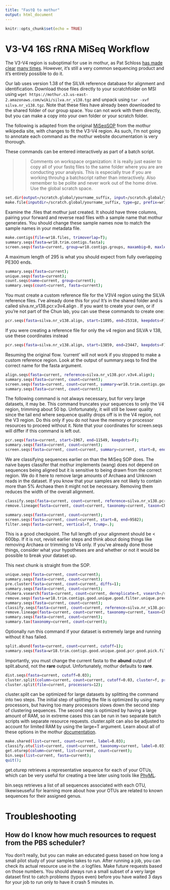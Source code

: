 ```yaml
---
title: "FastQ to mothur"
output: html_document
---
```


```r
knitr::opts_chunk$set(echo = TRUE)
```

# V3-V4 16S rRNA MiSeq Workflow

The V3-V4 region is suboptimal for use in mothur, as Pat Schloss [has made clear](https://mothur.org/blog/2016/Customization-for-your-region/) [many times](https://mothur.org/blog/2014/Why-such-a-large-distance-matrix/). However, it's still a very common sequencing product and it's entirely possible to do it.

Our lab uses version 1.38 of the SILVA reference database for alignment and identification. Download those files directly to your scratchfolder on MSI using ``wget https://mothur.s3.us-east-2.amazonaws.com/wiki/silva.nr_v138.tgz`` and unpack using ``tar -xvf silva.nr_v138.tgz``. Note that these files have already been downloaded to the shared folder of our group space. You can not work with them directly, but you can make a copy into your own folder or your scratch folder.


The following is adapted from the original [MiSeqSOP](https://mothur.org/wiki/miseq_sop/) from the mothur wikipedia site, with changes to fit the V3-V4 region. As such, I'm not going to annotate each command as the mothur website documentation is very thorough.

These commands can be entered interactively as part of a batch script.

>> Comments on workspace organization: it is really just easier to copy all of your fastq files to the same folder where you are are conducting your analysis. This is especially true if you are working throuhg a batchscript rather than interactively.
Also remember to be polite and never work out of the home drive. Use the global scratch space.

```bash
set.dir(output=/scratch.global/yourname_suffix, input=/scratch.global/yourname_suffix);
make.file(inputdir=/scratch.global/yourname_suffix, type=gz, prefix=wr18)
```

Examine the .files that mothur just created. It should have three columns, pairing your forward and reverse read files with a sample name that mothur generates. You should change these sample names now to match the sample names in your metadata file.

```bash
make.contigs(file=wr18.files, trimoverlap=T);
summary.seqs(fasta=wr18.trim.contigs.fasta);
screen.seqs(fasta=current, group=wr18.contigs.groups, maxambig=0, maxlength=295, maxhomop=8);
```

A maximum length of 295 is what you should expect from fully overlapping PE300 ends.

```bash
summary.seqs(fasta=current);
unique.seqs(fasta=current);
count.seqs(name=current, group=current);
summary.seqs(count=current, fasta=current);
```

You must create a custom reference file for the V3V4 region using the SILVA reference files. I've already done this for you! It's in the shared folder and is called silva.nr_v138.pcr.v3v4.align . If you want to create your own, or if you're not part of the Chun lab, you can use these commands to create one:

```bash
pcr.seqs(fasta=silva.nr_v138.align, start=11895, end=25318, keepdots=F);
```

If you were creating a reference file for only the v4 region and SILVA v 138, use these coordinates instead
```bash
pcr.seqs(fasta=silva.nr_v138.align, start=13859, end=23447, keepdots=F);
```

Resuming the original flow. 'current' will not work if you stopped to make a custom reference region. Look at the output of summary.seqs to find the correct name for the fasta argument.

```bash
align.seqs(fasta=current, reference=silva.nr_v138.pcr.v3v4.align);
summary.seqs(fasta=current, count=current);
screen.seqs(fasta=current, count=current, summary=wr18.trim.contigs.good.unique.summary, start=2, end=13423, maxhomop=8);
summary.seqs(fasta=current, count=current);
```

The following command is not always necessary, but for very large datasets, it may be. This command truncates your sequences to only the V4 region, trimming about 50 bp. Unfortunately, it will still be lower quality since the tail end where sequence quality drops off is in the V4 region, not the V3 region. Do this only if you do not have the memory or processor resources to proceed without it. Note that your coordinates for screen.seqs will differ if this command is left out.

```bash
pcr.seqs(fasta=current, start=1967, end=11549, keepdots=F);
summary.seqs(fasta=current, count=current);
screen.seqs(fasta=current, count=current, summary=current, start=8, end=9582);
```

We are classifying sequences earlier on than the MiSeq SOP does. The naive bayes classifer that mothur implements (wang) does not depend on sequences being aligned but it is sensitive to being drawn from the correct region. We do it here to remove large amounts of Archaea and Unknown reads in the dataset. If you know that your samples are not likely to contain more than 5% Archaea then it might not be necessary. Removing them reduces the width of the overall alignment.

```bash
classify.seqs(fasta=current, count=current, reference=silva.nr_v138.pcr.v4.align, taxonomy=~/reference/silva.nr_v138.tax, cutoff=80);
remove.lineage(fasta=current, count=current, taxonomy=current, taxon=Chloroplast-Mitochondria-unknown-Archaea-Eukaryota);
```

```bash
summary.seqs(fasta=current, count=current);
screen.seqs(fasta=current, count=current, start=8, end=9582);
filter.seqs(fasta=current, vertical=T, trump=.);
```

This is a good checkpoint. The full length of your alignment should be < 600bp. If it is not, revisit earlier steps and think about doing things like removing Archaea or trimming to V4 only. If you've already done those things, consider what your hypotheses are and whether or not it would be possible to break your dataset up.

This next chunk is straight from the SOP.

```bash
unique.seqs(fasta=current, count=current);
summary.seqs(fasta=current, count=current);
pre.cluster(fasta=current, count=current, diffs=1);
summary.seqs(fasta=current, count=current);
chimera.vsearch(fasta=current, count=current, dereplicate=t, vsearch=/scratch.global/galey_wr18/mothur/vsearch);
remove.seqs(fasta=wr18.trim.contigs.good.unique.good.filter.unique.precluster.fasta, accnos=current);
summary.seqs(fasta=current, count=current);
classify.seqs(fasta=current, count=current, reference=silva.nr_v138.pcr.v3v4.align, taxonomy=~/reference/silva.nr_v138.tax, cutoff=80);
remove.lineage(fasta=current, count=current, taxonomy=current, taxon=Chloroplast-Mitochondria-unknown-Archaea-Eukaryota);
summary.seqs(fasta=current, count=current);
summary.tax(taxonomy=current, count=current);
```

Optionally run this command if your dataset is extremely large and running without it has failed.
```bash
split.abund(fasta=current, count=current, cutoff=1);
summary.seqs(fasta=wr18.trim.contigs.good.unique.good.pcr.good.pick.filter.unique.precluster.pick.pick.filter.abund.fasta, count=current)
```

Importantly, you must change the current fasta to the **abund** output of split.abund, not the **rare** output. Unfortunately, mothur defaults to **rare**.

```bash
dist.seqs(fasta=current, cutoff=0.03);
cluster.split(column=current, count=current, cutoff=0.03, cluster=f, processors=24);
cluster.split(file=current, processors=12);
```

cluster.split can be optimized for large datasets by splitting the command into two steps. The initial step of splitting the file is optimized by using many processors, but having too many processors slows down the second step of clustering sequences. The second step is optimized by having a large amount of RAM, so in extreme cases this can be run in two separate batch scripts with separate resource requests. cluster.split can also be adjusted to account for limited RAM by using the large=T argument. Learn about all of these options in the mothur [documentation](https://mothur.org/wiki/cluster.split/). 

```bash
make.shared(list=current, count=current, label=0.03);
classify.otu(list=current, count=current, taxonomy=current, label=0.03);
get.oturep(column=current, list=current, count=current);
bin.seqs(list=current, fasta=current);
quit();
```

get.oturep retrieves a representative sequence for each of your OTUs, which can be very useful for creating a tree later using tools like [PhyML](http://www.atgc-montpellier.fr/phyml/).

bin.seqs retrieves a list of all sequences associated with each OTU, likewiseuseful for learning more about how your OTUs are related to known sequences for their assigned genus.

# Troubleshooting

## How do I know how much resources to request from the PBS scheduler?

You don't really, but you can make an educated guess based on how long a small pilot study of your samples takes to run. After running a job, you can check its actual resource use in the .o logfiles. Make future requests based on those numbers. You should always run a small subset of a very large dataset first to catch problems (typos even) before you have waited 3 days for your job to run only to have it crash 5 minutes in.


